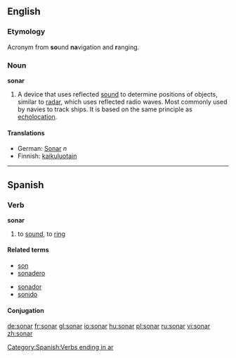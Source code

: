 {{see|Sonar|soñar}}

==English==

===Etymology===
{{wikipedia}}
Acronym from '''so'''und '''na'''vigation and '''r'''anging.

===Noun===
'''sonar'''
#A device that uses reflected [[sound]] to determine positions of objects, similar to [[radar]], which uses reflected radio waves.   Most commonly used by navies to track ships.  It is based on the same principle as [[echolocation]].

====Translations====
*German: [[Sonar]] ''n''
*Finnish: [[kaikuluotain]]

----

==Spanish==

===Verb===
'''sonar'''
# to [[sound]], to [[ring]]

====Related terms====
{{top}}
*[[son]]
*[[sonadero]]
{{mid}}
*[[sonador]]
*[[sonido]]
{{bottom}}

====Conjugation====
{{es-conj-ar (o-ue)|s|n}}

[[Category:Spanish:Verbs ending in ar]]

[[de:sonar]]
[[fr:sonar]]
[[gl:sonar]]
[[io:sonar]]
[[hu:sonar]]
[[pl:sonar]]
[[ru:sonar]]
[[vi:sonar]]
[[zh:sonar]]